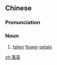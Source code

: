 ==Chinese==
{{zh-forms}}

===Pronunciation===
{{zh-pron
|m=luòyīng
|cat=n
}}

===Noun===
{{zh-noun}}

# {{lb|zh|archaic|sort=艸09}} [[fallen]] [[flower]] [[petal]]s

[[zh:落英]]